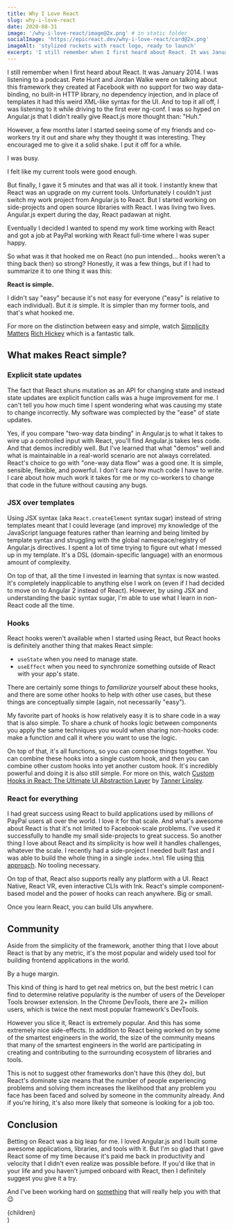 ```yaml
---
title: Why I Love React
slug: why-i-love-react
date: 2020-08-31
image: '/why-i-love-react/image@2x.png' # in static folder
socialImage: 'https://epicreact.dev/why-i-love-react/card@2x.png'
imageAlt: 'stylized rockets with react logo, ready to launch'
excerpt: 'I still remember when I first heard about React. It was January 2014. I was listening to a podcast. Pete Hunt and Jordan Walke were on talking about this framework they created at Facebook that with no support for two way data-binding, no built-in HTTP library, no dependency injection, and in place of templates it had this weird XML-like syntax for the UI. And to top it all off, I was listening to it while driving to the first ever ng-conf.'
---
```


I still remember when I first heard about React. It was January 2014. I was
listening to a podcast. Pete Hunt and Jordan Walke were on talking about this
framework they created at Facebook with no support for two way
data-binding, no built-in HTTP library, no dependency injection, and in place of
templates it had this weird XML-like syntax for the UI. And to top it all off, I
was listening to it while driving to the first ever ng-conf. I was so hyped on
Angular.js that I didn't really give React.js more thought than: "Huh."

However, a few months later I started seeing some of my friends and co-workers
try it out and share why they thought it was interesting. They encouraged me to
give it a solid shake. I put it off for a while.

I was busy.

I felt like my current tools were good enough.

But finally, I gave it 5 minutes and that was all it took. I instantly knew that
React was an upgrade on my current tools. Unfortunately I couldn't just switch
my work project from Angular.js to React. But I started working on side-projects
and open source libraries with React. I was living two lives. Angular.js expert
during the day, React padawan at night.

Eventually I decided I wanted to spend my work time working with React and got a
job at PayPal working with React full-time where I was super happy.

So what was it that hooked me on React (no pun intended... hooks weren't a thing
back then) so strong? Honestly, it was a few things, but if I had to summarize
it to one thing it was this:

**React is simple.**

I didn't say "easy" because it's not easy for everyone ("easy" is relative to
each individual). But it _is_ simple. It is simpler than my former tools, and
that's what hooked me.

For more on the distinction between easy and simple, watch
[Simplicity Matters](https://www.youtube.com/watch?v=rI8tNMsozo0)
[Rich Hickey](https://twitter.com/richhickey) which is a fantastic talk.

## What makes React simple?

### Explicit state updates

The fact that React shuns mutation as an API for changing state and instead
state updates are explicit function calls was a huge improvement for me. I can't
tell you how much time I spent wondering what was causing my state to change
incorrectly. My software was complected by the "ease" of state updates.

Yes, if you compare "two-way data binding" in Angular.js to what it takes to
wire up a controlled input with React, you'll find Angular.js takes less code.
And that demos incredibly well. But I've learned that what "demos" well and what
is maintainable in a real-world scenario are not always correlated. React's
choice to go with "one-way data flow" was a good one. It is simple, sensible,
flexible, and powerful. I don't care how much code I have to write. I care about
how much work it takes for me or my co-workers to change that code in the future
without causing any bugs.

### JSX over templates

Using JSX syntax (aka `React.createElement` syntax sugar) instead of string
templates meant that I could leverage (and improve) my knowledge of the
JavaScript language features rather than learning and being limited by template
syntax and struggling with the global namespace/registry of Angular.js
directives. I spent a lot of time trying to figure out what I messed up in my
template. It's a DSL (domain-specific language) with an enormous amount of
complexity.

On top of that, all the time I invested in learning that syntax is now wasted.
It's completely inapplicable to anything else I work on (even if I had decided
to move on to Angular 2 instead of React). However, by using JSX and
understanding the basic syntax sugar, I'm able to use what I learn in non-React
code all the time.

### Hooks

React hooks weren't available when I started using React, but React hooks is
definitely another thing that makes React simple:

- `useState` when you need to manage state.
- `useEffect` when you need to synchronize something outside of React with your
  app's state.

There are certainly some things to _familiarize_ yourself about these hooks, and
there are some other hooks to help with other use cases, but these things are
conceptually simple (again, not necessarily "easy").

My favorite part of hooks is how relatively easy it is to share code in a way
that is also simple. To share a chunk of hooks logic between components you
apply the same techniques you would when sharing non-hooks code: make a function
and call it where you want to use the logic.

On top of that, it's all functions, so you can compose things together. You can
combine these hooks into a single custom hook, and then you can combine other
custom hooks into yet another custom hook. It's incredibly powerful and doing it
is also still simple. For more on this, watch
[Custom Hooks in React: The Ultimate UI Abstraction Layer](https://www.youtube.com/watch?v=J-g9ZJha8FE)
by [Tanner Linsley](https://twitter.com/tannerlinsley).

### React for everything

I had great success using React to build applications used by millions of PayPal
users all over the world. I love it for that scale. And what's awesome about
React is that it's not limited to Facebook-scale problems. I've used it
successfully to handle my small side-projects to great success. So another thing
I love about React and its simplicity is how well it handles challenges,
whatever the scale. I recently had a side-project I needed built fast and I was
able to build the whole thing in a single `index.html` file using
[this approach](https://kentcdodds.com/blog/super-simple-start-to-react). No
tooling necessary.

On top of that, React also supports really any platform with a UI. React Native,
React VR, even interactive CLIs with Ink. React's simple component-based model
and the power of hooks can reach anywhere. Big or small.

Once you learn React, you can build UIs anywhere.

## Community

Aside from the simplicity of the framework, another thing that I love about
React is that by any metric, it's the most popular and widely used tool for
building frontend applications in the world.

By a huge margin.

This kind of thing is hard to get real metrics on, but the best metric I can
find to determine relative popularity is the number of users of the Developer
Tools browser extension. In the Chrome DevTools, there are 2+ million users,
which is twice the next most popular framework's DevTools.

However you slice it, React is extremely popular. And this has some extremely
nice side-effects. In addition to React being worked on by some of the smartest
engineers in the world, the size of the community means that many of the
smartest engineers in the world are participating in creating and contributing
to the surrounding ecosystem of libraries and tools.

This is not to suggest other frameworks don't have this (they do), but React's
dominate size means that the number of people experiencing problems and solving
them increases the likelihood that any problem you face has been faced and
solved by someone in the community already. And if you're hiring, it's also more
likely that someone is looking for a job too.

## Conclusion

Betting on React was a big leap for me. I loved Angular.js and I built some
awesome applications, libraries, and tools with it. But I'm so glad that I gave
React some of my time because it's paid me back in productivity and velocity that I
didn't even realize was possible before. If you'd like that in your life and you
haven't jumped onboard with React, then I definitely suggest you give it a try.

And I've been working hard on [something](https://EpicReact.Dev) that will
really help you with that 😉


  <Article {...pageContext} {...props}>
    {children}
  </Article>
)
